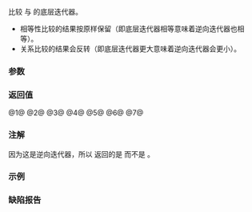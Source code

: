 {{title|1=operator==,!=,&lt;,&lt;=,&gt;,&gt;=,&lt;=&gt;{{petty|(std::reverse_iterator)}}}}
{{cpp/iterator/reverse_iterator/navbar}}
{{dcl begin}}
{{dcl header|iterator}}
{{dcla|num=1|constexpr=c++17|1=
template&lt; class Iter1, class Iter2 &gt;
bool operator==( const std::reverse_iterator&lt;Iter1&gt;&amp; lhs,
                 const std::reverse_iterator&lt;Iter2&gt;&amp; rhs );
}}
{{dcla|num=2|constexpr=c++17|1=
template&lt; class Iter1, class Iter2 &gt;
bool operator!=( const std::reverse_iterator&lt;Iter1&gt;&amp; lhs,
                 const std::reverse_iterator&lt;Iter2&gt;&amp; rhs );
}}
{{dcla|num=3|constexpr=c++17|
template&lt; class Iter1, class Iter2 &gt;
bool operator&lt; ( const std::reverse_iterator&lt;Iter1&gt;&amp; lhs,
                 const std::reverse_iterator&lt;Iter2&gt;&amp; rhs );
}}
{{dcla|num=4|constexpr=c++17|1=
template&lt; class Iter1, class Iter2 &gt;
bool operator&lt;=( const std::reverse_iterator&lt;Iter1&gt;&amp; lhs,
                 const std::reverse_iterator&lt;Iter2&gt;&amp; rhs );
}}
{{dcla|num=5|constexpr=c++17|
template&lt; class Iter1, class Iter2 &gt;
bool operator&gt; ( const std::reverse_iterator&lt;Iter1&gt;&amp; lhs,
                 const std::reverse_iterator&lt;Iter2&gt;&amp; rhs );
}}
{{dcla|num=6|constexpr=c++17|1=
template&lt; class Iter1, class Iter2 &gt;
bool operator&gt;=( const std::reverse_iterator&lt;Iter1&gt;&amp; lhs,
                 const std::reverse_iterator&lt;Iter2&gt;&amp; rhs );
}}
{{dcl|num=7|since=c++20|1=
template&lt; class Iter1, std::three_way_comparable_with&lt;Iter1&gt; Iter2 &gt;
constexpr std::compare_three_way_result_t&lt;Iter1, Iter2&gt;
    operator&lt;=&gt;( const std::reverse_iterator&lt;Iter1&gt;&amp; lhs,
                 const std::reverse_iterator&lt;Iter2&gt;&amp; rhs );
}}
{{dcl end}}

比较 {{c|lhs}} 与 {{c|rhs}} 的底层迭代器。
* 相等性比较的结果按原样保留（即底层迭代器相等意味着逆向迭代器也相等）。
* 关系比较的结果会反转（即底层迭代器更大意味着逆向迭代器会更小）。

{{rrev|since=c++20|
@1@ {{cpp/enable if| {{c|1=lhs.base() == rhs.base()}} 良构并且可转换到 {{c/core|bool}} }}。

@2@ {{cpp/enable if| {{c|1=lhs.base() != rhs.base()}} 良构并且可转换到 {{c/core|bool}} }}。

@3@ {{cpp/enable if| {{c|lhs.base() &gt; rhs.base()}} 良构并且可转换到 {{c/core|bool}} }}。

@4@ {{cpp/enable if| {{c|1=lhs.base() &gt;= rhs.base()}} 良构并且可转换到 {{c/core|bool}} }}。

@5@ {{cpp/enable if| {{c|lhs.base() &lt; rhs.base()}} 良构并且可转换到 {{c/core|bool}} }}。

@6@ {{cpp/enable if| {{c|1=lhs.base() &lt;= rhs.base()}} 良构并且可转换到 {{c/core|bool}} }}。
}}


===参数===
{{par begin}}
{{par|lhs, rhs|要比较的迭代器适配器}}
{{par end}}

===返回值===
@1@ {{c|1=lhs.base() == rhs.base()}}
@2@ {{c|1=lhs.base() != rhs.base()}}
@3@ {{c|lhs.base() &gt; rhs.base()}}
@4@ {{c|1=lhs.base() &gt;= rhs.base()}}
@5@ {{c|lhs.base() &lt; rhs.base()}}
@6@ {{c|1=lhs.base() &lt;= rhs.base()}}
@7@ {{c|1=rhs.base() &lt;=&gt; lhs.base()}}

===注解===
因为这是逆向迭代器，所以 {{c/core|1=operator&lt;=&gt;}} 返回的是 {{c|1=rhs.base() &lt;=&gt; lhs.base()}} 而不是 {{c|1=lhs.base() &lt;=&gt; rhs.base()}}。

===示例===
{{example
|code=
#include &lt;cassert&gt;
#include &lt;iterator&gt;

int main()
{
    int a[]{0, 1, 2, 3};
    //            ↑  └───── x, y
    //            └──────── z

    // “x” 与 “y” 相等，但 “x”（逆向）小于 “z”
    std::reverse_iterator&lt;int*&gt;
        x{std::rend(a) - std::size(a)},
        y{std::rend(a) - std::size(a)},
        z{std::rbegin(a) + 1};
    
    // 双路比较
    assert(  x == y );
    assert(!(x != y));
    assert(!(x &lt;  y));
    assert(  x &lt;= y );
    assert(!(x == z));
    assert(  x != z );
    assert(  x &lt;  z );
    assert(  x &lt;= z );
    
    // 三路比较
    assert(  x &lt;=&gt; y == 0 );
    assert(!(x &lt;=&gt; y &lt;  0));
    assert(!(x &lt;=&gt; y &gt;  0));
    assert(!(x &lt;=&gt; z == 0));
    assert(  x &lt;=&gt; z &lt;  0 );
    assert(!(x &lt;=&gt; z &gt;  0));
}
}}

===缺陷报告===
{{dr list begin}}
{{dr list item|wg=lwg|dr=280|std=C++98|before=不允许异质比较|after=允许异质比较}}
{{dr list end}}

{{langlinks|de|en|es|fr|it|ja|pt|ru}}